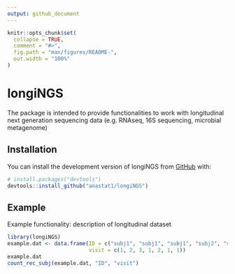```yaml
---
output: github_document
---
```


<!-- README.md is generated from README.Rmd. Please edit that file -->

```r
knitr::opts_chunk$set(
  collapse = TRUE,
  comment = "#>",
  fig.path = "man/figures/README-",
  out.width = "100%"
)
```

# longiNGS

<!-- badges: start -->
<!-- badges: end -->

The package is intended to provide functionalities to work with longitudinal next generation sequencing data (e.g. RNAseq, 16S sequencing, microbial metagenome)

## Installation

You can install the development version of longiNGS from [GitHub](https://github.com/) with:

``` r
# install.packages("devtools")
devtools::install_github("anastat1/longiNGS")
```

## Example

Example functionality: description of longitudinal dataset

```r
library(longiNGS)
example.dat <- data.frame(ID = c("subj1", "subj1", "subj1", "subj2", "subj2", "subj3", "subj4"), 
                          visit = c(1, 2, 3, 1, 2, 1, 1))
example.dat
count_rec_subj(example.dat, "ID", "visit")
```
